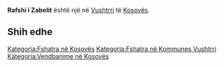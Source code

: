 {{Fshat në 
 | Emri                = Rafshi i Zabelit
 | EmriAlt                = 
 | NAME_SHORT_FORM=      
 | NAME_GENERIC=      Rafshi
 | NAME_SORT_NAME_RO=      RAFSHIIZABELIT
 | FULL_NAME_RO = Rafshi i Zabelit
 | FULL_NAME_ND_RO=Rafshi i Zabelit
 | SORT_NAME_RG=ZABELIT RAFSHII
 | FULL_NAME_RG=Zabelit, Rafshi i
 | FULL_NAME_ND_RG=Zabelit, Rafshi i
 | SRP_NAME_SHORT_FORM=      
 | SRP_NAME_GENERIC=      
 | SRP_NAME_SORT_NAME_RO=      
 | SRP_FULL_NAME_RO = 
 | SRP_FULL_NAME_ND_RO=
 | SRP_SORT_NAME_RG=
 | SRP_FULL_NAME_RG=
 | SRP_FULL_NAME_ND_RG=
 | Emri (Rasa dhanore) = 
 | Figura              = 
 | Shteti              = Kosovo
 | Komuna              = Vushtrri
 | Kodi postar         = 
 | Sipërfaqja          = 

 | Popullsia           = 

 | Regj. i popullsisë  = 
 | Dend. e popullsisë  = 
 | Faqja zyrtare       = 
 <!--- Koordinatat ----> 
 | Gjerësia            = 42.806653
 | Gjatësia            = 21.094557
 | Lartësia            = 
}}
'''Rafshi i Zabelit''' është një [[]] në [[Vushtrri]] të [[Kosovës]].

<!-- == Gjeografia == -->
<!-- == Historia == -->
<!-- == Demografia == -->
== Shih edhe ==
{{Komuna Vushtrri}}
{{Kosovo-Administrata-Cung}}

[[Kategoria:Fshatra në Kosovës]]
[[Kategoria:Fshatra në Kommunes Vushtrri]]
[[Kategoria:Vendbanime në Kosovës]]
